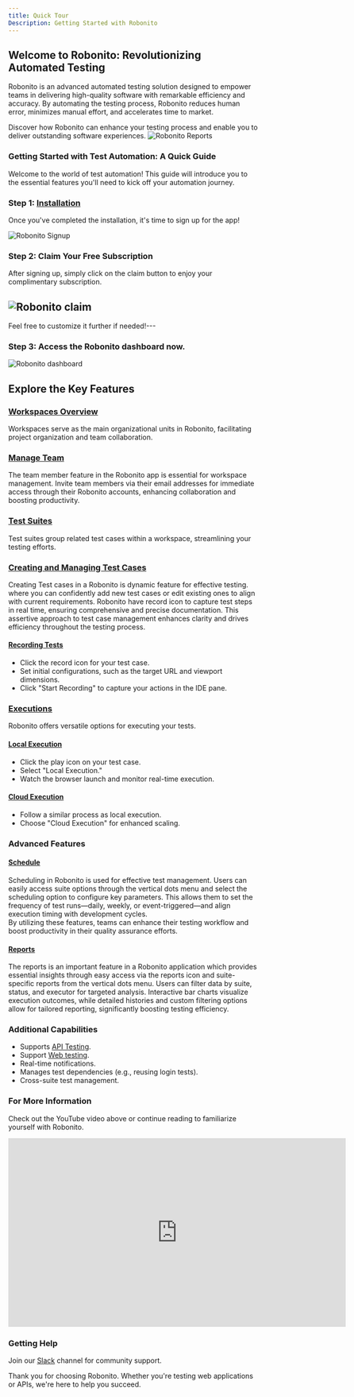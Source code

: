 ```yaml
---
title: Quick Tour  
Description: Getting Started with Robonito  
---
```


## Welcome to Robonito: Revolutionizing Automated Testing

Robonito is an advanced automated testing solution designed to empower teams in delivering high-quality software with remarkable efficiency and accuracy. By automating the testing process, Robonito reduces human error, minimizes manual effort, and accelerates time to market.

Discover how Robonito can enhance your testing process and enable you to deliver outstanding software experiences. 
![Robonito Reports](https://raw.githubusercontent.com/Robonito/docs/refs/heads/main/public/lv_0_20241120155024.gif)  

### Getting Started with Test Automation: A Quick Guide

Welcome to the world of test automation! This guide will introduce you to the essential features you'll need to kick off your automation journey.

### Step 1: [Installation](http://localhost:3000/docs/installation)

Once you've completed the installation, it's time to sign up for the app!

![Robonito Signup](https://raw.githubusercontent.com/Robonito/docs/blob/main/public/SignUp-Screen.png) 

### Step 2: Claim Your Free Subscription

After signing up, simply click on the claim button to enjoy your complimentary subscription.

![Robonito claim](https://raw.githubusercontent.com/Robonito/docs/refs/heads/main/public/welcom-page.png)
---
Feel free to customize it further if needed!---

### Step 3: Access the Robonito dashboard now.
![Robonito dashboard](https://raw.githubusercontent.com/Robonito/docs/refs/heads/main/public/Robonito-Dashboard.png)

## Explore the Key Features
### [Workspaces Overview](http://localhost:3000/docs/workspaces)

Workspaces serve as the main organizational units in Robonito, facilitating project organization and team collaboration.

### [Manage Team](http://localhost:3000/docs/teams) 
The team member feature in the Robonito app is essential for workspace management. 
Invite team members via their email addresses for immediate access through their Robonito accounts, enhancing collaboration and boosting productivity.

### [Test Suites](http://localhost:3000/docs/suites)

Test suites group related test cases within a workspace, streamlining your testing efforts.

### [Creating and Managing Test Cases](http://localhost:3000/docs/test-case)  
Creating Test cases in a Robonito is dynamic feature for effective testing. 
where you can confidently add new test cases or edit existing ones to align with current requirements.
Robonito have record icon to capture test steps in real time, ensuring comprehensive and precise documentation.
This assertive approach to test case management enhances clarity and drives efficiency throughout the testing process.

#### [Recording Tests](http://localhost:3000/docs/web-testing/recordtest-case) 
- Click the record icon for your test case.  
- Set initial configurations, such as the target URL and viewport dimensions.  
- Click "Start Recording" to capture your actions in the IDE pane.

### [Executions](http://localhost:3000/docs/executions)

Robonito offers versatile options for executing your tests.

#### [Local Execution](http://localhost:3000/docs/executions/local)  
- Click the play icon on your test case.  
- Select "Local Execution."  
- Watch the browser launch and monitor real-time execution.

#### [Cloud Execution](http://localhost:3000/docs/executions/cloud) 
- Follow a similar process as local execution.  
- Choose "Cloud Execution" for enhanced scaling.

### Advanced Features

#### [Schedule](http://localhost:3000/docs/schedules)  
  Scheduling in Robonito is used for effective test management.
  Users can easily access suite options through the vertical dots menu and select the scheduling option to configure key parameters. 
  This allows them to set the frequency of test runs—daily, weekly, or event-triggered—and align execution timing with development cycles.  
  By utilizing these features, teams can enhance their testing workflow and boost productivity in their quality assurance efforts.

#### [Reports](http://localhost:3000/docs/reports)
The reports is an important feature in a Robonito application which provides essential insights through easy access via the reports icon and suite-specific reports from the vertical dots menu. Users can filter data by suite, status, and executor for targeted analysis. Interactive bar charts visualize execution outcomes, while detailed histories and custom filtering options allow for tailored reporting, significantly boosting testing efficiency.

### Additional Capabilities  
- Supports [API Testing](http://localhost:3000/docs/api-testing).  
- Support [Web testing](http://localhost:3000/docs/web-testing).
- Real-time notifications.  
- Manages test dependencies (e.g., reusing login tests).  
- Cross-suite test management.

### For More Information  
Check out the YouTube video above or continue reading to familiarize yourself with Robonito.  
<iframe width="680" height="380" src="https://www.
youtube.com/embed/HA6hpQ15ogo" title="Robonito Features and Usability" frameborder="0" allow="accelerometer; autoplay; clipboard-write; encrypted-media; gyroscope; picture-in-picture; web-share" referrerpolicy="strict-origin-when-cross-origin" allowfullscreen></iframe>

### Getting Help  
Join our [Slack](https://join.slack.com/t/robonito/shared_invite/zt-2vzwc6wol-wJUrgT4aL9~LbhiCYwdczA) channel for community support.

Thank you for choosing Robonito. Whether you're testing web applications or APIs, we're here to help you succeed.